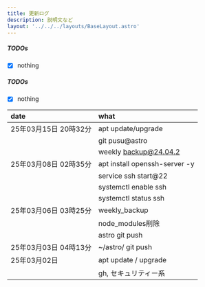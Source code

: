 ```yaml
---
title: 更新ログ
description: 説明文など
layout: '../../../layouts/BaseLayout.astro'
---
```


<StandardStyle />

##### TODOs

 - [x] nothing


<style>{`
 table {
  width: 100%; 
 }
 th:nth-child(1) {
  min-width: 250px; 
 }
 th:nth-child(2) {
  min-width: 250px; 
 }
`}</style>

##### TODOs

 - [x] nothing

| date                      | what                                  | 
|:--------------------------|:--------------------------------------|
|25年03月15日 20時32分      | apt update/upgrade                    |
|                           | git pusu@astro                        |
|                           | weekly backup@24.04.2                 |
|25年03月08日 02時35分      | apt install openssh-server -y         |
|                           | service ssh start@22                  |
|                           | systemctl enable ssh                  |
|                           | systemctl status ssh                  |
|25年03月06日 03時25分      | weekly_backup                         |
|                           | node_modules削除                      |
|                           | astro git push                        |
|25年03月03日 04時13分      | ~/astro/ git push                     |
|25年03月02日               | apt update   / upgrade                |
|                           | gh, セキュリティー系                  |

